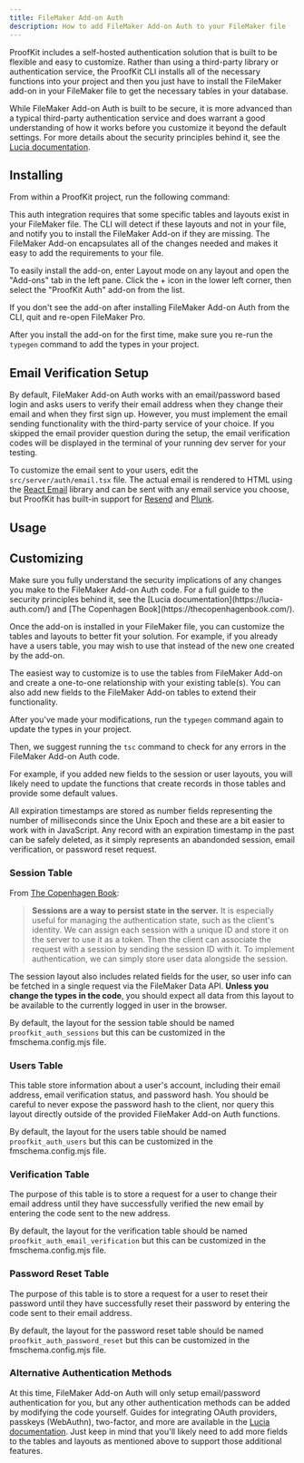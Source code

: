 ```yaml
---
title: FileMaker Add-on Auth
description: How to add FileMaker Add-on Auth to your FileMaker file  
---
```




ProofKit includes a self-hosted authentication solution that is built to be flexible and easy to customize. Rather than using a third-party library or authentication service, the ProofKit CLI installs all of the necessary functions into your project and then you just have to install the FileMaker add-on in your FileMaker file to get the necessary tables in your database.

While FileMaker Add-on Auth is built to be secure, it is more advanced than a typical third-party authentication service and does warrant a good understanding of how it works before you customize it beyond the default settings. For more details about the security principles behind it, see the [Lucia documentation](https://lucia-auth.com/).

## Installing

From within a ProofKit project, run the following command:

<CliCommand command="proofkit add auth --type=fmaddon" frame="none" />

This auth integration requires that some specific tables and layouts exist in your FileMaker file. The CLI will detect if these layouts and not in your file, and notify you to install the FileMaker Add-on if they are missing. The FileMaker Add-on encapsulates all of the changes needed and makes it easy to add the requirements to your file.

To easily install the add-on, enter Layout mode on any layout and open the "Add-ons" tab in the left pane. Click the + icon in the lower left corner, then select the "ProofKit Auth" add-on from the list.

<Callout type="warn" title="Troubleshooting">
If you don't see the add-on after installing FileMaker Add-on Auth from the CLI, quit and re-open FileMaker Pro.
</Callout>

After you install the add-on for the first time, make sure you re-run the `typegen` command to add the types in your project.

<CliCommand command="typegen" frame="none" />

## Email Verification Setup

By default, FileMaker Add-on Auth works with an email/password based login and asks users to verify their email address when they change their email and when they first sign up. However, you must implement the email sending functionality with the third-party service of your choice. If you skipped the email provider question during the setup, the email verification codes will be displayed in the terminal of your running dev server for your testing.

To customize the email sent to your users, edit the `src/server/auth/email.tsx` file. The actual email is rendered to HTML using the [React Email](https://react.email/docs/introduction) library and can be sent with any email service you choose, but ProofKit has built-in support for [Resend](https://resend.com/) and [Plunk](https://www.useplunk.com/).

## Usage

## Customizing

<Callout type="warn" title="Security Considerations">
Make sure you fully understand the security implications of any changes you make to the FileMaker Add-on Auth code. For a full guide to the security principles behind it, see the [Lucia documentation](https://lucia-auth.com/) and [The Copenhagen Book](https://thecopenhagenbook.com/).
</Callout>

Once the add-on is installed in your FileMaker file, you can customize the tables and layouts to better fit your solution. For example, if you already have a users table, you may wish to use that instead of the new one created by the add-on.

The easiest way to customize is to use the tables from FileMaker Add-on and create a one-to-one relationship with your existing table(s). You can also add new fields to the FileMaker Add-on tables to extend their functionality.

After you've made your modifications, run the `typegen` command again to update the types in your project.

<CliCommand command="typegen" frame="none" />

Then, we suggest running the `tsc` command to check for any errors in the FileMaker Add-on Auth code.

<CliCommand command="tsc" frame="none" />

For example, if you added new fields to the session or user layouts, you will likely need to update the functions that create records in those tables and provide some default values.

<Callout type="info" title="A quick note on field types">
All expiration timestamps are stored as number fields representing the number of milliseconds since the Unix Epoch and these are a bit easier to work with in JavaScript. Any record with an expiration timestamp in the past can be safely deleted, as it simply represents an abandonded session, email verification, or password reset request.
</Callout>

### Session Table

From [The Copenhagen Book](https://thecopenhagenbook.com/sessions):

> **Sessions are a way to persist state in the server.** It is especially useful for managing the authentication state, such as the client's identity. We can assign each session with a unique ID and store it on the server to use it as a token. Then the client can associate the request with a session by sending the session ID with it. To implement authentication, we can simply store user data alongside the session.

The session layout also includes related fields for the user, so user info can be fetched in a single request via the FileMaker Data API. **Unless you change the types in the code**, you should expect all data from this layout to be available to the currently logged in user in the browser.

By default, the layout for the session table should be named `proofkit_auth_sessions` but this can be customized in the fmschema.config.mjs file.

### Users Table

This table store information about a user's account, including their email address, email verification status, and password hash. You should be careful to never expose the password hash to the client, nor query this layout directly outside of the provided FileMaker Add-on Auth functions.

By default, the layout for the users table should be named `proofkit_auth_users` but this can be customized in the fmschema.config.mjs file.

### Verification Table

The purpose of this table is to store a request for a user to change their email address until they have successfully verified the new email by entering the code sent to the new address.

By default, the layout for the verification table should be named `proofkit_auth_email_verification` but this can be customized in the fmschema.config.mjs file.

### Password Reset Table

The purpose of this table is to store a request for a user to reset their password until they have successfully reset their password by entering the code sent to their email address.

By default, the layout for the password reset table should be named `proofkit_auth_password_reset` but this can be customized in the fmschema.config.mjs file.

### Alternative Authentication Methods

At this time, FileMaker Add-on Auth will only setup email/password authentication for you, but any other authentication methods can be added by modifying the code yourself. Guides for integrating OAuth providers, passkeys (WebAuthn), two-factor, and more are available in the [Lucia documentation](https://lucia-auth.com/). Just keep in mind that you'll likely need to add more fields to the tables and layouts as mentioned above to support those additional features.